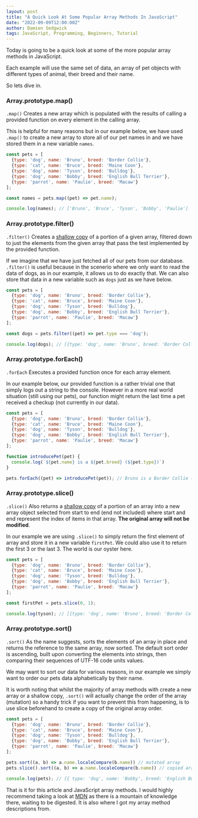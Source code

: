 ```yaml
---
layout: post
title: "A Quick Look At Some Popular Array Methods In JavaScript"
date: "2022-09-09T12:00:00Z"
author: Damien Sedgwick
tags: JavaScript, Programming, Beginners, Tutorial
---
```


Today is going to be a quick look at some of the more popular array methods in JavaScript.

Each example will use the same set of data, an array of pet objects with different types of animal, their breed and their name.

So lets dive in.

### Array.prototype.map()
`.map()` Creates a new array which is populated with the results of calling a provided function on every element in the calling array.

This is helpful for many reasons but in our example below, we have used `.map()` to create a new array to store all of our pet names in and we have stored them in a new variable `names`.

```js
const pets = [
  {type: 'dog', name: 'Bruno', breed: 'Border Collie'},
  {type: 'cat', name: 'Bruce', breed: 'Maine Coon'},
  {type: 'dog', name: 'Tyson', breed: 'Bulldog'},
  {type: 'dog', name: 'Bobby', breed: 'English Bull Terrier'},
  {type: 'parrot', name: 'Paulie', breed: 'Macaw'}
];

const names = pets.map((pet) => pet.name);

console.log(names); // ['Bruno', 'Bruce', 'Tyson', 'Bobby', 'Paulie']
```

### Array.prototype.filter()
`.filter()` Creates a [shallow copy](https://developer.mozilla.org/en-US/docs/Glossary/Shallow_copy) of a portion of a given array, filtered down to just the elements from the given array that pass the test implemented by the provided function.

If we imagine that we have just fetched all of our pets from our database. `.filter()` is useful because in the scenerio where we only want to read the data of dogs, as in our example, it allows us to do exactly that. We can also store that data in a new variable such as `dogs` just as we have below.

```js
const pets = [
  {type: 'dog', name: 'Bruno', breed: 'Border Collie'},
  {type: 'cat', name: 'Bruce', breed: 'Maine Coon'},
  {type: 'dog', name: 'Tyson', breed: 'Bulldog'},
  {type: 'dog', name: 'Bobby', breed: 'English Bull Terrier'},
  {type: 'parrot', name: 'Paulie', breed: 'Macaw'}
];

const dogs = pets.filter((pet) => pet.type === 'dog');

console.log(dogs); // [{type: 'dog', name: 'Bruno', breed: 'Border Collie'}, {type: 'dog', name: 'Tyson', breed: 'Bulldog'}, {type: 'dog', name: 'Bobby', breed: 'English Bull Terrier'}]
```

### Array.prototype.forEach()
`.forEach` Executes a provided function once for each array element.

In our example below, our provided function is a rather trivial one that simply logs out a string to the console. However in a more real world situation (still using our pets), our function might return the last time a pet received a checkup (not currently in our data).

```js
const pets = [
  {type: 'dog', name: 'Bruno', breed: 'Border Collie'},
  {type: 'cat', name: 'Bruce', breed: 'Maine Coon'},
  {type: 'dog', name: 'Tyson', breed: 'Bulldog'},
  {type: 'dog', name: 'Bobby', breed: 'English Bull Terrier'},
  {type: 'parrot', name: 'Paulie', breed: 'Macaw'}
];

function introducePet(pet) {
  console.log(`${pet.name} is a ${pet.breed} (${pet.type})`)
}

pets.forEach((pet) => introducePet(pet)); // Bruno is a Border Collie (dog)...
```

### Array.prototype.slice()
`.slice()` Also returns a [shallow copy](https://developer.mozilla.org/en-US/docs/Glossary/Shallow_copy) of a portion of an array into a new array object selected from start to end (end not included) where start and end represent the index of items in that array. **The original array will not be modified**.

In our example we are using `.slice()` to simply return the first element of array and store it in a new variable `firstPet`. We could also use it to return the first 3 or the last 3. The world is our oyster here.

```js
const pets = [
  {type: 'dog', name: 'Bruno', breed: 'Border Collie'},
  {type: 'cat', name: 'Bruce', breed: 'Maine Coon'},
  {type: 'dog', name: 'Tyson', breed: 'Bulldog'},
  {type: 'dog', name: 'Bobby', breed: 'English Bull Terrier'},
  {type: 'parrot', name: 'Paulie', breed: 'Macaw'}
];

const firstPet = pets.slice(0, 1);

console.log(tyson); // [{type: 'dog', name: 'Bruno', breed: 'Border Collie'}]
```

### Array.prototype.sort()
`.sort()` As the name suggests, sorts the elements of an array in place and returns the reference to the same array, now sorted. The default sort order is ascending, built upon converting the elements into strings, then comparing their sequences of UTF-16 code units values.

We may want to sort our data for various reasons, in our example we simply want to order our pets data alphabetically by their name.

It is worth noting that whilst the majority of array methods with create a new array or a shallow copy, `.sort()` will actually change the order of the array (mutation) so a handy trick if you want to prevent this from happening, is to use slice beforehand to create a copy of the original array order.

```js
const pets = [
  {type: 'dog', name: 'Bruno', breed: 'Border Collie'},
  {type: 'cat', name: 'Bruce', breed: 'Maine Coon'},
  {type: 'dog', name: 'Tyson', breed: 'Bulldog'},
  {type: 'dog', name: 'Bobby', breed: 'English Bull Terrier'},
  {type: 'parrot', name: 'Paulie', breed: 'Macaw'}
];

pets.sort((a, b) => a.name.localeCompare(b.name)) // mutated array
pets.slice().sort((a, b) => a.name.localeCompare(b.name)) // copied array

console.log(pets); // [{ type: 'dog', name: 'Bobby', breed: 'English Bull Terrier' }, { type: 'cat', name: 'Bruce', breed: 'Maine Coon' }, { type: 'dog', name: 'Bruno', breed: 'Border Collie' }, { type: 'parrot', name: 'Paulie', breed: 'Macaw' }, { type: 'dog', name: 'Tyson', breed: 'Bulldog' }]
```
That is it for this article and JavaScript array methods. I would highly recommend taking a look at [MDN](https://developer.mozilla.org/en-US/docs/Web/JavaScript) as there is a mountain of knowledge there, waiting to be digested. It is also where I got my array method descriptions from.